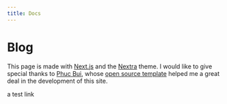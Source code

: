```yaml
---
title: Docs
---
```



# Blog

This page is made with [Next.js](https://nextjs.org/) and the [Nextra](https://nextra.site/) theme. I would like to give special thanks to [Phuc Bui](https://github.com/phucbm), whose [open source template](https://github.com/phucbm/nextra-docs-starter) helped me a great deal in the development of this site.

<Link href="https://github.com/phucbm/nextra-docs-starter">a test link</Link>